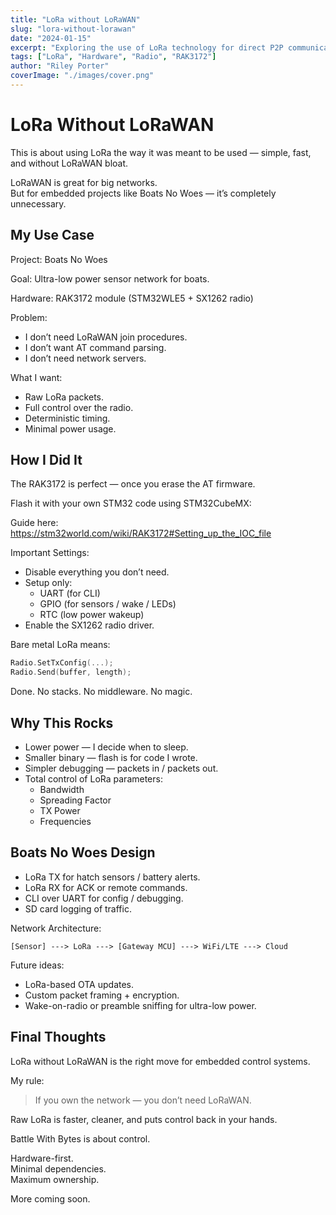 ```yaml
---
title: "LoRa without LoRaWAN"
slug: "lora-without-lorawan"
date: "2024-01-15"
excerpt: "Exploring the use of LoRa technology for direct P2P communication, bypassing the LoRaWAN network."
tags: ["LoRa", "Hardware", "Radio", "RAK3172"]
author: "Riley Porter"
coverImage: "./images/cover.png"
---
```


# LoRa Without LoRaWAN  

This is about using LoRa the way it was meant to be used — simple, fast, and without LoRaWAN bloat.  

LoRaWAN is great for big networks.  
But for embedded projects like Boats No Woes — it’s completely unnecessary.  

## My Use Case  

Project: Boats No Woes  

Goal: Ultra-low power sensor network for boats.  

Hardware: RAK3172 module (STM32WLE5 + SX1262 radio)  

Problem:  
- I don’t need LoRaWAN join procedures.  
- I don’t want AT command parsing.  
- I don’t need network servers.  

What I want:  
- Raw LoRa packets.  
- Full control over the radio.  
- Deterministic timing.  
- Minimal power usage.  

## How I Did It  

The RAK3172 is perfect — once you erase the AT firmware.  

Flash it with your own STM32 code using STM32CubeMX:  

Guide here:  
https://stm32world.com/wiki/RAK3172#Setting_up_the_IOC_file  

Important Settings:  

- Disable everything you don’t need.  
- Setup only:  
  - UART (for CLI)  
  - GPIO (for sensors / wake / LEDs)  
  - RTC (low power wakeup)  
- Enable the SX1262 radio driver.  

Bare metal LoRa means:  

```c  
Radio.SetTxConfig(...);  
Radio.Send(buffer, length);  
```  

Done. No stacks. No middleware. No magic.  

## Why This Rocks  

- Lower power — I decide when to sleep.  
- Smaller binary — flash is for code I wrote.  
- Simpler debugging — packets in / packets out.  
- Total control of LoRa parameters:  
  - Bandwidth  
  - Spreading Factor  
  - TX Power  
  - Frequencies  

## Boats No Woes Design  

- LoRa TX for hatch sensors / battery alerts.  
- LoRa RX for ACK or remote commands.  
- CLI over UART for config / debugging.  
- SD card logging of traffic.  

Network Architecture:  

```
[Sensor] ---> LoRa ---> [Gateway MCU] ---> WiFi/LTE ---> Cloud  
```  

Future ideas:  

- LoRa-based OTA updates.  
- Custom packet framing + encryption.  
- Wake-on-radio or preamble sniffing for ultra-low power.  

## Final Thoughts  

LoRa without LoRaWAN is the right move for embedded control systems.  

My rule:  

> If you own the network — you don’t need LoRaWAN.  

Raw LoRa is faster, cleaner, and puts control back in your hands.  

Battle With Bytes is about control.  

Hardware-first.  
Minimal dependencies.  
Maximum ownership.  

More coming soon.  
